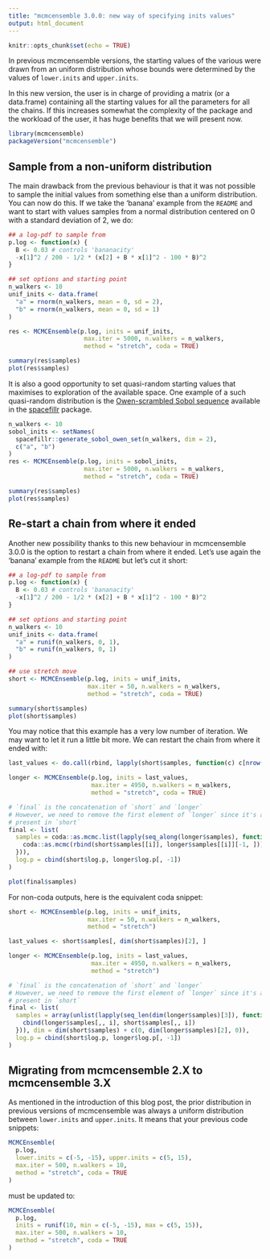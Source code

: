```yaml
---
title: "mcmcensemble 3.0.0: new way of specifying inits values"
output: html_document
---
```


```r
knitr::opts_chunk$set(echo = TRUE)
```

In previous mcmcensemble versions, the starting values of the various were
drawn from an uniform distribution whose bounds were determined by the values
of `lower.inits` and `upper.inits`.

In this new version, the user is in charge of providing a matrix (or a
data.frame) containing all the starting values for all the parameters for all
the chains. If this increases somewhat the complexity of the package and the
workload of the user, it has huge benefits that we will present now.

```r
library(mcmcensemble)
packageVersion("mcmcensemble")
```

## Sample from a non-uniform distribution

The main drawback from the previous behaviour is that it was not possible to
sample the initial values from something else than a uniform distribution. You
can now do this. If we take the 'banana' example from the `README` and want to
start with values samples from a normal distribution centered on 0 with a
standard deviation of 2, we do:

```r
## a log-pdf to sample from
p.log <- function(x) {
  B <- 0.03 # controls 'bananacity'
  -x[1]^2 / 200 - 1/2 * (x[2] + B * x[1]^2 - 100 * B)^2
}

## set options and starting point
n_walkers <- 10
unif_inits <- data.frame(
  "a" = rnorm(n_walkers, mean = 0, sd = 2),
  "b" = rnorm(n_walkers, mean = 0, sd = 1)
)

res <- MCMCEnsemble(p.log, inits = unif_inits,
                     max.iter = 5000, n.walkers = n_walkers,
                     method = "stretch", coda = TRUE)

summary(res$samples)
plot(res$samples)
```

It is also a good opportunity to set quasi-random starting values that maximises
to exploration of the available space. One example of a such quasi-random
distribution is the [Owen-scrambled Sobol sequence](https://www.spacefillr.com/reference/generate_sobol_owen_set.html)
available in the [spacefillr](https://www.spacefillr.com/) package.

```r
n_walkers <- 10
sobol_inits <- setNames(
  spacefillr::generate_sobol_owen_set(n_walkers, dim = 2),
  c("a", "b")
)
res <- MCMCEnsemble(p.log, inits = sobol_inits,
                     max.iter = 5000, n.walkers = n_walkers,
                     method = "stretch", coda = TRUE)

summary(res$samples)
plot(res$samples)
```

## Re-start a chain from where it ended

Another new possibility thanks to this new behaviour in mcmcensemble 3.0.0 is
the option to restart a chain from where it ended. Let's use again the
'banana' example from the `README` but let's cut it short:

```r
## a log-pdf to sample from
p.log <- function(x) {
  B <- 0.03 # controls 'bananacity'
  -x[1]^2 / 200 - 1/2 * (x[2] + B * x[1]^2 - 100 * B)^2
}

## set options and starting point
n_walkers <- 10
unif_inits <- data.frame(
  "a" = runif(n_walkers, 0, 1),
  "b" = runif(n_walkers, 0, 1)
)

## use stretch move
short <- MCMCEnsemble(p.log, inits = unif_inits,
                      max.iter = 50, n.walkers = n_walkers,
                      method = "stretch", coda = TRUE)

summary(short$samples)
plot(short$samples)
```

You may notice that this example has a very low number of iteration. We may want
to let it run a little bit more. We can restart the chain from where it ended
with:

```r
last_values <- do.call(rbind, lapply(short$samples, function(c) c[nrow(c), ]))

longer <- MCMCEnsemble(p.log, inits = last_values,
                       max.iter = 4950, n.walkers = n_walkers,
                       method = "stretch", coda = TRUE)

# `final` is the concatenation of `short` and `longer`
# However, we need to remove the first element of `longer` since it's already
# present in `short`
final <- list(
  samples = coda::as.mcmc.list(lapply(seq_along(longer$samples), function(i) {
    coda::as.mcmc(rbind(short$samples[[i]], longer$samples[[i]][-1, ]))
  })),
  log.p = cbind(short$log.p, longer$log.p[, -1])
)

plot(final$samples)
```

For non-coda outputs, here is the equivalent coda snippet:

```r
short <- MCMCEnsemble(p.log, inits = unif_inits,
                      max.iter = 50, n.walkers = n_walkers,
                      method = "stretch")

last_values <- short$samples[, dim(short$samples)[2], ]

longer <- MCMCEnsemble(p.log, inits = last_values,
                       max.iter = 4950, n.walkers = n_walkers,
                       method = "stretch")

# `final` is the concatenation of `short` and `longer`
# However, we need to remove the first element of `longer` since it's already
# present in `short`
final <- list(
  samples = array(unlist(lapply(seq_len(dim(longer$samples)[3]), function(i) {
    cbind(longer$samples[,, i], short$samples[,, i])
  })), dim = dim(short$samples) + c(0, dim(longer$samples)[2], 0)),
  log.p = cbind(short$log.p, longer$log.p[, -1])
)
```

## Migrating from mcmcensemble 2.X to mcmcensemble 3.X

As mentioned in the introduction of this blog post, the prior distribution in
previous versions of mcmcensemble was always a uniform distribution between
`lower.inits` and `upper.inits`. It means that your previous code snippets:

```r
MCMCEnsemble(
  p.log,
  lower.inits = c(-5, -15), upper.inits = c(5, 15),
  max.iter = 500, n.walkers = 10,
  method = "stretch", coda = TRUE
)
```

must be updated to:

```r
MCMCEnsemble(
  p.log,
  inits = runif(10, min = c(-5, -15), max = c(5, 15)),
  max.iter = 500, n.walkers = 10,
  method = "stretch", coda = TRUE
)
```
